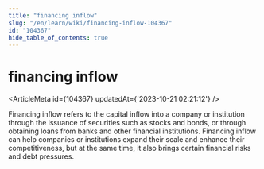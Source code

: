 ```yaml
---
title: "financing inflow"
slug: "/en/learn/wiki/financing-inflow-104367"
id: "104367"
hide_table_of_contents: true
---
```



# financing inflow

<ArticleMeta id={104367} updatedAt={'2023-10-21 02:21:12'} />
<div className='border-solid border-b border-t-0 my-4 border-[var(--ifm-color-gray-300)]' />

Financing inflow refers to the capital inflow into a company or institution through the issuance of securities such as stocks and bonds, or through obtaining loans from banks and other financial institutions. Financing inflow can help companies or institutions expand their scale and enhance their competitiveness, but at the same time, it also brings certain financial risks and debt pressures.
